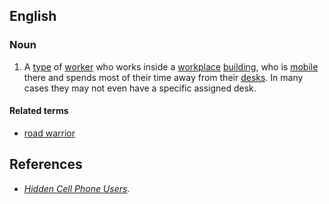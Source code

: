 ==English==

===Noun===
{{en-noun|sg=[[corridor]] [[warrior]]}}

# {{slang|business}} A [[type]] of [[worker]] who works inside a [[workplace]] [[building]], who is [[mobile]] there and spends most of their time away from their [[desk]]s. In many cases they may not even have a specific assigned desk.  

====Related terms====
* [[road warrior]]

==References==
* ''[http://www.voicecon.com/enews/2007/07/24/issue-183-hidden-cellphone-users/ Hidden Cell Phone Users].''